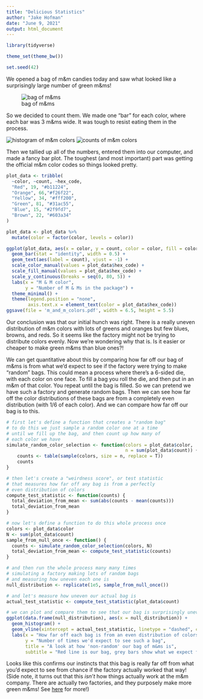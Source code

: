 ```yaml
---
title: "Delicious Statistics"
author: "Jake Hofman"
date: "June 9, 2021"
output: html_document
---
```


```r
library(tidyverse)

theme_set(theme_bw())

set.seed(42)
```

We opened a bag of m&m candies today and saw what looked like a surprisingly large number of green m&ms!

![bag of m&ms](bag_of_m_and_ms.jpg)

So we decided to count them. We made one "bar" for each color, where each bar was 3 m&ms wide. It was tough to resist eating them in the process.

![histogram of m&m colors](m_and_m_colors.jpg)
![counts of m&m colors](data.jpg)

Then we tallied up all of the numbers, entered them into our computer, and made a fancy bar plot. The toughest (and most important) part was getting the official m&m color codes so things looked pretty. 

```r

plot_data <- tribble(
  ~color, ~count, ~hex_code,
  "Red", 19, "#b11224",
  "Orange", 66,"#f26f22",
  "Yellow", 34, "#fff200",
  "Green", 81, "#31ac55",
  "Blue", 15, "#2f9fd7",
  "Brown", 22, "#603a34"
)

plot_data <- plot_data %>%
  mutate(color = factor(color, levels = color))

ggplot(plot_data, aes(x = color, y = count, color = color, fill = color)) +
  geom_bar(stat = "identity", width = 0.5) +
  geom_text(aes(label = count), vjust = -1) +
  scale_color_manual(values = plot_data$hex_code) +
  scale_fill_manual(values = plot_data$hex_code) +
  scale_y_continuous(breaks = seq(0, 80, 5)) +
  labs(x = "M & M color",
       y = "Number of M & Ms in the package") +
  theme_minimal() +
  theme(legend.position = "none",
        axis.text.x = element_text(color = plot_data$hex_code))
ggsave(file = 'm_and_m_colors.pdf', width = 6.5, height = 5.5)

```

Our conclusion was that our initial hunch was right. There is a really uneven distribution of m&m colors with lots of greens and oranges but few blues, browns, and reds. So it seems like the factory might not be trying to distribute colors evenly. Now we're wondering why that is. Is it easier or cheaper to make green m&ms than blue ones?!

We can get quantitative about this by comparing how far off our bag of m&ms is from what we'd expect to see if the factory were trying to make "random" bags. This could mean a process where there's a 6-sided die, with each color on one face. To fill a bag you roll the die, and then put in an m&m of that color. You repeat until the bag is filled. So we can pretend we have such a factory and generate random bags. Then we can see how far off the color distributions of these bags are from a completely even distribution (with 1/6 of each color). And we can compare how far off our bag is to this.

```r

# first let's define a function that creates a "random bag"
# to do this we just sample a random color one at a time
# until we fill up the bag, and then count up how many of
# each color we have
simulate_random_color_selection <- function(colors = plot_data$color,
                                            n = sum(plot_data$count)) {
    counts <- table(sample(colors, size = n, replace = T))
    counts
}

# then let's create a "weirdness score", or test statistic
# that measures how far off any bag is from a perfectly
# even distribution of colors
compute_test_statistic <- function(counts) {
  total_deviation_from_mean <- sum(abs(counts - mean(counts)))
  total_deviation_from_mean
}

# now let's define a function to do this whole process once
colors <- plot_data$color
N <- sum(plot_data$count)
sample_from_null_once <- function() {
  counts <- simulate_random_color_selection(colors, N)
  total_deviation_from_mean <- compute_test_statistic(counts)
}

# and then run the whole process many many times
# simulating a factory making lots of random bags
# and measuring how uneven each one is
null_distribution <- replicate(1e5, sample_from_null_once())

# and let's measure how uneven our actual bag is
actual_test_statistic <- compute_test_statistic(plot_data$count)

# we can plot and compare them to see that our bag is surprisingly uneven!
ggplot(data.frame(null_distribution), aes(x = null_distribution)) +
  geom_histogram() +
  geom_vline(xintercept = actual_test_statistic, linetype = "dashed", color = "red") +
  labs(x = "How far off each bag is from an even distribution of colors",
       y = "Number of times we'd expect to see such a bag",
       title = "A look at how 'non-random' our bag of m&ms is",
       subtitle = "Red line is our bag, grey bars show what we expect from 'random' colors")

```

Looks like this confirms our instincts that this bag is really far off from what you'd expect to see from chance if the factory actually worked that way! (Side note, it turns out that this *isn't* how things actually work at the m&m company. There are actually two factories, and they purposely make more green m&ms! See [here](https://qz.com/918008/the-color-distribution-of-mms-as-determined-by-a-phd-in-statistics/) for more!)
